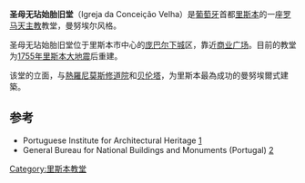 {{Infobox religious building
| building_name         =圣母无玷始胎旧堂 
| image                 =Conceiçao Velha - Portal Manuelino.JPG
| location              =[[葡萄牙|葡萄牙]][[里斯本|里斯本]]Rua da Alfândega
| religious_affiliation =[[罗马天主教|罗马天主教]]
| architecture_style    =曼努埃尔风格
| groundbreaking        ={{start date|1534}}
| year_completed        ={{end date|1834}}
}}
'''圣母无玷始胎旧堂'''（Igreja da Conceição Velha）是[[葡萄牙|葡萄牙]]首都[[里斯本|里斯本]]的一座[[罗马天主教|罗马天主教]]教堂，曼努埃尔风格。

圣母无玷始胎旧堂位于里斯本市中心的[[庞巴尔下城|庞巴尔下城]]区，靠近[[商业广场|商业广场]]。目前的教堂为[[1755年里斯本大地震|1755年里斯本大地震]]后重建。

该堂的立面，与[[熱羅尼莫斯修道院|熱羅尼莫斯修道院]]和[[贝伦塔|贝伦塔]]，为里斯本最為成功的曼努埃爾式建築。
==参考==
{{commonscat|Igreja de Nossa Senhora da Conceição Velha}}
*Portuguese Institute for Architectural Heritage [https://web.archive.org/web/20060614104456/http://www.ippar.pt/]
*General Bureau for National Buildings and Monuments (Portugal) [https://web.archive.org/web/20150111072326/http://www.monumentos.pt/]
{{coord|38.7089|-9.1342|type:landmark_region:PT|display=title}}

{{DEFAULTSORT:Church Of Nossa Senhora Da Conceicao Velha}}
[[Category:里斯本教堂|Category:里斯本教堂]]